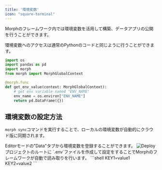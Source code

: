 ```yaml
---
title: '環境変数'
icon: "square-terminal"
---
```


Morphのフレームワーク内では環境変数を活用して構築、データアプリの公開を行うことができます。

環境変数へのアクセスは通常のPythonのコードと同じように行うことができます。

```python
import os
import pandas as pd
import morph
from morph import MorphGlobalContext

@morph.func
def get_env_value(context: MorphGlobalContext):
    # get env variable named "ENV_NAME"
    env_name = os.environ["ENV_NAME"]
    return pd.DataFrame({})
```

## 環境変数の設定方法

<Tip>`morph sync`コマンドを実行することで、ローカルの環境変数が自動的にクラウド版に同期されます。</Tip>

<Tabs>
  <Tab title="クラウド版">
    Editorモードの"Data"タブから環境変数を登録することができます。
    <img src="/assets/images/docs/envvars.png" alt="Deploy" />
  </Tab>
  <Tab title="ローカル版">
    プロジェクトのルートに `.env`ファイルを作成して設定をすることでMorphのフレームワークが自動で読み取りを行います。
    ```shell
    KEY1=value1
    KEY2=value2
    ```
  </Tab>
</Tabs>
